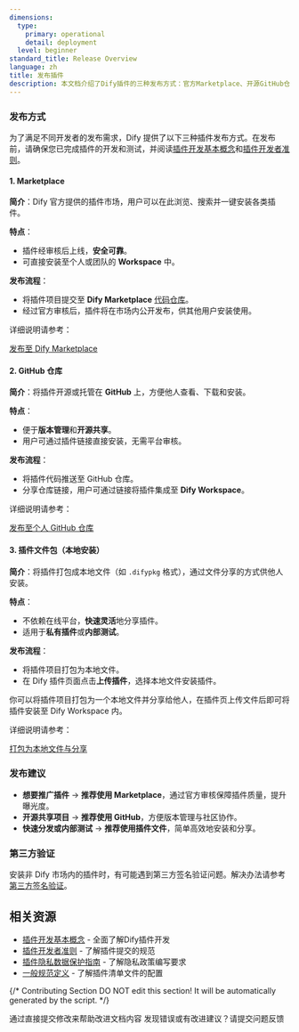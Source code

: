 ```yaml
---
dimensions:
  type:
    primary: operational
    detail: deployment
  level: beginner
standard_title: Release Overview
language: zh
title: 发布插件
description: 本文档介绍了Dify插件的三种发布方式：官方Marketplace、开源GitHub仓库和本地插件文件包。详细说明了每种发布方式的特点、发布流程以及适用场景，并提供了具体的发布建议以满足不同开发者的需求。
---
```


### 发布方式

为了满足不同开发者的发布需求，Dify 提供了以下三种插件发布方式。在发布前，请确保您已完成插件的开发和测试，并阅读[插件开发基本概念](/plugin-dev-zh/0111-getting-started-dify-plugin)和[插件开发者准则](/plugin-dev-zh/0312-contributor-covenant-code-of-conduct)。

#### **1. Marketplace**

**简介**：Dify 官方提供的插件市场，用户可以在此浏览、搜索并一键安装各类插件。

**特点**：

* 插件经审核后上线，**安全可靠**。
* 可直接安装至个人或团队的 **Workspace** 中。

**发布流程**：

* 将插件项目提交至 **Dify Marketplace** [代码仓库](https://github.com/langgenius/dify-plugins)。
* 经过官方审核后，插件将在市场内公开发布，供其他用户安装使用。

详细说明请参考：

[发布至 Dify Marketplace](/plugin-dev-zh/0322-release-to-dify-marketplace)

#### 2. **GitHub 仓库**

**简介**：将插件开源或托管在 **GitHub** 上，方便他人查看、下载和安装。

**特点**：

* 便于**版本管理**和**开源共享**。
* 用户可通过插件链接直接安装，无需平台审核。

**发布流程**：

* 将插件代码推送至 GitHub 仓库。
* 分享仓库链接，用户可通过链接将插件集成至 **Dify Workspace**。

详细说明请参考：

[发布至个人 GitHub 仓库](/plugin-dev-zh/0322-release-to-individual-github-repo)

#### 3. 插件文件包（本地安装）

**简介**：将插件打包成本地文件（如 `.difypkg` 格式），通过文件分享的方式供他人安装。

**特点**：

* 不依赖在线平台，**快速灵活**地分享插件。
* 适用于**私有插件**或**内部测试**。

**发布流程**：

* 将插件项目打包为本地文件。
* 在 Dify 插件页面点击**上传插件**，选择本地文件安装插件。

你可以将插件项目打包为一个本地文件并分享给他人，在插件页上传文件后即可将插件安装至 Dify Workspace 内。

详细说明请参考：

[打包为本地文件与分享](/plugin-dev-zh/0322-release-by-file)

### **发布建议**

* **想要推广插件** → **推荐使用 Marketplace**，通过官方审核保障插件质量，提升曝光度。
* **开源共享项目** → **推荐使用 GitHub**，方便版本管理与社区协作。
* **快速分发或内部测试** → **推荐使用插件文件**，简单高效地安装和分享。

### 第三方验证

安装非 Dify 市场内的插件时，有可能遇到第三方签名验证问题。解决办法请参考[第三方签名验证](/plugin-dev-zh/0312-third-party-signature-verification)。

## 相关资源

- [插件开发基本概念](/plugin-dev-zh/0111-getting-started-dify-plugin) - 全面了解Dify插件开发
- [插件开发者准则](/plugin-dev-zh/0312-contributor-covenant-code-of-conduct) - 了解插件提交的规范
- [插件隐私数据保护指南](/plugin-dev-zh/0312-privacy-protection-guidelines) - 了解隐私政策编写要求
- [一般规范定义](/plugin-dev-zh/0411-general-specifications) - 了解插件清单文件的配置

{/*
Contributing Section
DO NOT edit this section!
It will be automatically generated by the script.
*/}

<CardGroup cols="2">
    <Card
        title="编辑此页面"
        icon="pen-to-square"
        href="https://github.com/langgenius/dify-docs/edit/main/plugin-dev-zh/0321-release-overview.mdx"
    >
        通过直接提交修改来帮助改进文档内容
    </Card>
    <Card
        title="提交问题"
        icon="github"
        href="https://github.com/langgenius/dify-docs/issues/new?title=文档问题%3A%20release-overv&body=%23%23%20问题描述%0A%3C%21--%20请简要描述您发现的问题%20--%3E%0A%0A%23%23%20页面链接%0Ahttps%3A%2F%2Fgithub.com%2Flanggenius%2Fdify-docs%2Fblob%2Fmain%2Fplugin-dev-zh%2F0321-release-overview.mdx%0A%0A%23%23%20建议修改%0A%3C%21--%20如果有具体的修改建议，请在此说明%20--%3E%0A%0A%3C%21--%20感谢您对文档质量的关注！%20--%3E"
    >
        发现错误或有改进建议？请提交问题反馈
    </Card>
</CardGroup>
